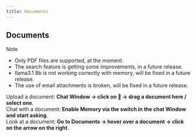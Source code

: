 ```yaml
---
title: Documents
---
```

## Documents
>[!Note]
>
>- Only PDF files are supported, at the moment.
>- The search feature is getting some improvements, in a future release.
>- llama3.1 8b is not working correctly with memory, will be fixed in a future release.
>- The use of email attachments is broken, will be fixed in a future release.


Upload a document: **Chat Window -> click on 📎 -> drag a document here / select one**.<br />
Chat with a document: **Enable Memory via the switch in the chat Window and start asking**.<br />
Look at a document: **Go to Documents -> hover over a document -> click on the arrow on the right**.<br />
